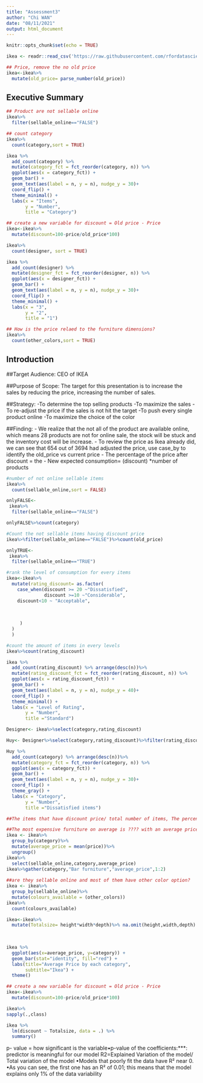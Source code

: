 ---
title: "Assessment3"
author: "Chi WAN"
date: "08/11/2021"
output: html_document
---

```{r setup, include=FALSE}
knitr::opts_chunk$set(echo = TRUE)
```
```{r}
ikea <- readr::read_csv('https://raw.githubusercontent.com/rfordatascience/tidytuesday/master/data/2020/2020-11-03/ikea.csv')
```
```{r}
## Price, remove the no old price
ikea<-ikea%>%
  mutate(old_price= parse_number(old_price))
```

## Executive Summary
```{r}
## Product are not sellable online
ikea%>%
  filter(sellable_online=="FALSE")
```

```{r}
## count category
ikea%>%
  count(category,sort = TRUE)
```
```{r}
ikea %>%
  add_count(category) %>%
  mutate(category_fct = fct_reorder(category, n)) %>%
  ggplot(aes(x = category_fct)) +
  geom_bar() +
  geom_text(aes(label = n, y = n), nudge_y = 30)+
  coord_flip() +
  theme_minimal() +
  labs(x = "Items",
       y = "Number",
       title = "Category")
```
```{r}
## create a new variable for discount = Old price - Price
ikea<-ikea%>%
  mutate(discount=100-price/old_price*100)
```
```{r}
ikea%>%
  count(designer, sort = TRUE)
```
```{r}
ikea %>%
  add_count(designer) %>%
  mutate(designer_fct = fct_reorder(designer, n)) %>%
  ggplot(aes(x = designer_fct)) +
  geom_bar() +
  geom_text(aes(label = n, y = n), nudge_y = 30)+
  coord_flip() +
  theme_minimal() +
  labs(x = "3",
       y = "2",
       title = "1")
```
```{r}
## How is the price relaed to the furniture dimensions?
ikea%>%
  count(other_colors,sort = TRUE)
```



## Introduction

##Target Audience:
CEO of IKEA

##Purpose of Scope:
The target for this presentation is to increase the sales by reducing the price, increasing the number of sales.

##Strategy:
-To determine the top selling products
-To maximize the sales
-To re-adjust the price if the sales is not hit the target
-To push every single product online
-To maximize the choice of the color

##Finding:
- We realize that the not all of the product are available online, which means 28 products are not for online sale, the stock will be stuck and the inventory cost will be increase.
- To review the price as Ikea already did, we can see that 654 out of 3694 had adjusted the price, use case_by to identify the old_price vs current price
- The percentage of the price after discount = the
- New expected consumption= (discount) *number of products


```{r}
#number of not online sellable items
ikea%>%
  count(sellable_online,sort = FALSE)
```

```{r}
onlyFALSE<-
 ikea%>%
  filter(sellable_online=="FALSE")
```
```{r}
onlyFALSE%>%count(category)
```


```{r}
#Count the not sellable items having discount price  
ikea%>%filter(sellable_online=="FALSE")%>%count(old_price)  
```
```{r}
onlyTRUE<-
 ikea%>%
  filter(sellable_online=="TRUE")
```

```{r}
#rank the level of consumption for every items
ikea<-ikea%>%
  mutate(rating_discount= as.factor(
    case_when(discount >= 20 ~"Dissatisfied",
              discount >=10 ~"Considerable",
    discount<10 ~ "Acceptable",
   
    
 
     )
  )
  )
```
```{r}
#count the amount of items in every levels  
ikea%>%count(rating_discount)
```
```{r}
ikea %>%
  add_count(rating_discount) %>% arrange(desc(n))%>%
  mutate(rating_discount_fct = fct_reorder(rating_discount, n)) %>%
  ggplot(aes(x = rating_discount_fct)) +
  geom_bar() +
  geom_text(aes(label = n, y = n), nudge_y = 40)+
  coord_flip() +
  theme_minimal() +
  labs(x = "Level of Rating",
       y = "Number",
       title ="Standard")
```

```{r}
Designer<- ikea%>%select(category,rating_discount)
```
```{r}
Huy<- Designer%>%select(category,rating_discount)%>%filter(rating_discount %in% c("Dissatisfied"))%>%count(category)%>% arrange(desc(n))
```
```{r}
Huy %>%
  add_count(category) %>% arrange(desc(n))%>%
  mutate(category_fct = fct_reorder(category, n)) %>%
  ggplot(aes(x = category_fct)) +
  geom_bar() +
  geom_text(aes(label = n, y = n), nudge_y = 30)+
  coord_flip() +
  theme_gray() +
  labs(x = "Category",
       y = "Number",
       title ="Dissatisfied items")

```
```{r}
##The items that have discount price/ total number of items, The percentage can show that our business runs well or not, regression modal. 
```
```{r}
##The most expensive furniture on average is ???? with an average price of $???
ikea <- ikea%>%
  group_by(category)%>%
  mutate(average_price = mean(price))%>%
  ungroup()
ikea%>%
  select(sellable_online,category,average_price)
ikea%>%gather(category,"Bar furniture","average_price",1:2)
  
##are they sellable online and most of them have other color option?
ikea <- ikea%>%
  group_by(sellable_online)%>%
  mutate(colours_available = (other_colors))
ikea%>%
  count(colours_available)
```
```{r}
ikea<-ikea%>%
  mutate(Totalsize= height*width*depth)%>% na.omit(height,width,depth)
    
  
``` 
```{r}
ikea %>%
  ggplot(aes(x=average_price, y=category)) + 
  geom_bar(stat="identity", fill="red") + 
  labs(title="Average Price by each category", 
       subtitle="Ikea") + 
  theme()
```

```{r}
## create a new variable for discount = Old price - Price
ikea<-ikea%>%
  mutate(discount=100-price/old_price*100)
```
```{r}
ikea%>%
sapply(.,class)
```
```{r}
ikea %>% 
  lm(discount ~ Totalsize, data = .) %>%
  summary()
```
p- value = how significant is the variable•p-value of the coefficients:***:  predictor is meaningful for our model
R2=Explained Variation of the model/ Total variation of the model
•Models that poorly fit the data have R² near 0.
•As you can see, the first one has an R² of 0.01; this means that the model explains only 1% of the data variability
